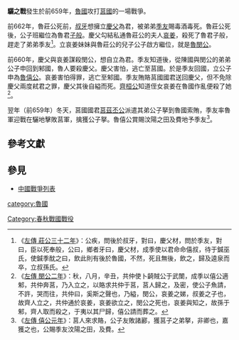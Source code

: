 {{Infobox Military Conflict
|conflict=驪之戰
|partof=
|date=前659年
|place=[[莒國|莒國]]驪地
|result=莒軍大敗，擒獲公子拏。
|combatant1=[[魯國|魯國]]
|combatant2=[[莒國|莒國]]
|commander1=[[季友|季友]]
|commander2=[[公子拏|公子拏]]
|strength1=不詳
|strength2=不詳
|casualties1=不詳
|casualties2=不詳
}}

'''驪之戰'''發生於前659年，[[魯國|魯國]]攻打[[莒國|莒國]]的一場戰爭。

前662年，魯莊公死前，[[叔牙|叔牙]]想擁立[[慶父|慶父]]為君，被弟弟[[季友|季友]]賜毒酒毒死。魯莊公死後，公子班繼位為魯君[[子般|子般]]。慶父勾結私通魯莊公的夫人[[哀姜|哀姜]]，殺死了魯君子般，趕走了弟弟季友<ref>《[[s:春秋左氏傳/莊公|左傳 莊公三十二年]]》：公疾，問後於叔牙，對曰，慶父材，問於季友，對曰，臣以死奉般，公曰，鄉者牙曰，慶父材，成季使以君命命僖叔，待于鍼巫氏，使鍼季酖之曰，飲此則有後於魯國，不然，死且無後，飲之，歸及逵泉而卒，立叔孫氏。</ref>。立哀姜妹妹與魯莊公的兒子公子啟方繼位，就是[[魯閔公|魯閔公]]。

前660年，慶父與哀姜謀殺閔公，想自立為君。季友知道後，從陳國與閔公的弟弟公子申回到邾國，魯人要殺慶父。慶父害怕，逃亡至莒國。於是季友回國，立公子申為[[魯僖公|魯僖公]]。哀姜害怕得罪，逃亡至邾國。季友賄賂莒國國君送回慶父，但不免除慶父兩度弒君之罪，慶父其後自縊而死。[[齊桓公|齊桓公]]知道侄女哀姜在魯國作亂便殺了她<ref>《[[s:春秋左氏傳/閔公|左傳 閔公二年]]》：秋，八月，辛丑，共仲使卜齮賊公于武闈，成季以僖公適邾，共仲奔莒，乃入立之，以賂求共仲于莒，莒人歸之，及密，使公子魚請，不許，哭而往，共仲曰，奚斯之聲也，乃縊，閔公，哀姜之娣，叔姜之子也，故齊人立之，共仲通於哀姜，哀姜欲立之，閔公之死也，哀姜與知之，故孫于邾，齊人取而殺之，于夷以其尸歸，僖公請而葬之。 </ref>。

翌年（前659年）冬天，莒國國君[[莒茲丕公|莒茲丕公]]派遣其弟公子拏到魯國索賄，季友率魯軍迎戰在驪地擊敗莒軍，擒獲公子拏。魯僖公賞賜汶陽之田及費地予季友<ref>《[[s:春秋左氏傳/閔公|左傳 僖公元年]]》：莒人來求賂，公子友敗諸酈，獲莒子之弟拏，非卿也，嘉獲之也，公賜季友汶陽之田，及費。</ref>。
== 參考文獻==
{{reflist}}

==參見==
*[[中國戰爭列表|中國戰爭列表]]

[[category:魯國|category:魯國]]
[[Category:春秋戰國戰役|Category:春秋戰國戰役]]